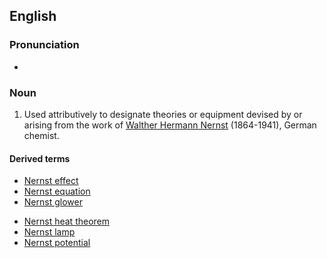 ==English==

===Pronunciation===
* {{IPA|/nɜːnst/}}

===Noun===
{{en-noun|-}}

# Used attributively to designate theories or equipment devised by or arising from the work of [[w:Walther Nernst|Walther Hermann Nernst]] (1864-1941), German chemist.

====Derived terms====
{{top2}}
* [[Nernst effect]]
* [[Nernst equation]]
* [[Nernst glower]]
{{mid2}}
* [[Nernst heat theorem]]
* [[Nernst lamp]]
* [[Nernst potential]]
{{bottom}}